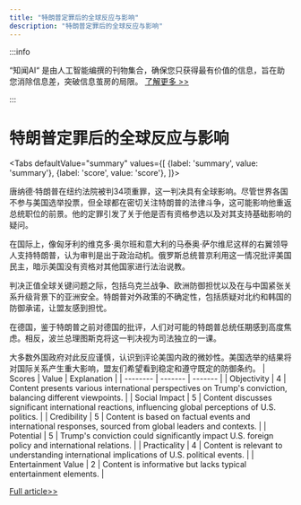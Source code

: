 ```yaml
---
title: "特朗普定罪后的全球反应与影响"
description: "特朗普定罪后的全球反应与影响"
---
```



:::info

“知闻AI“ 是由人工智能编撰的刊物集合，确保您只获得最有价值的信息，旨在助您消除信息差，突破信息茧房的局限。  [了解更多 >>](/)

:::

# 特朗普定罪后的全球反应与影响


<Tabs
	defaultValue="summary"
	values={[
	{label: 'summary', value: 'summary'},
	{label: 'score', value: 'score'},
]}>
<TabItem value="summary">


唐纳德·特朗普在纽约法院被判34项重罪，这一判决具有全球影响。尽管世界各国不参与美国选举投票，但全球都在密切关注特朗普的法律斗争，这可能影响他重返总统职位的前景。他的定罪引发了关于他是否有资格参选以及对其支持基础影响的疑问。

在国际上，像匈牙利的维克多·奥尔班和意大利的马泰奥·萨尔维尼这样的右翼领导人支持特朗普，认为审判是出于政治动机。俄罗斯总统普京利用这一情况批评美国民主，暗示美国没有资格对其他国家进行法治说教。

判决正值全球关键问题之际，包括乌克兰战争、欧洲防御担忧以及在与中国紧张关系升级背景下的亚洲安全。特朗普对外政策的不确定性，包括质疑对北约和韩国的防御承诺，让盟友感到担忧。

在德国，鉴于特朗普之前对德国的批评，人们对可能的特朗普总统任期感到高度焦虑。相反，波兰总理图斯克将这一判决视为司法独立的一课。

大多数外国政府对此反应谨慎，认识到评论美国内政的微妙性。美国选举的结果将对国际关系产生重大影响，盟友们希望看到稳定和遵守既定的防御条约。
</TabItem>
<TabItem value="score">
	| Scores     | Value   | Explanation |
	| -------- | ------- | ------- |
	| Objectivity  | 4    | Content presents various international perspectives on Trump's conviction, balancing different viewpoints.    |
	| Social Impact | 5     | Content discusses significant international reactions, influencing global perceptions of U.S. politics.    |
	| Credibility    | 5    | Content is based on factual events and international responses, sourced from global leaders and contexts.    |
	| Potential    | 5    | Trump's conviction could significantly impact U.S. foreign policy and international relations.    |
	| Practicality    | 4    | Content is relevant to understanding international implications of U.S. political events.    |
	| Entertainment Value    | 2    | Content is informative but lacks typical entertainment elements.    |
</TabItem>
</Tabs>

[Full article>>](https://www.nytimes.com/2024/05/31/world/asia/trump-conviction-world-reaction.html)
